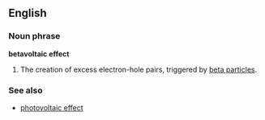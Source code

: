 ==English==

===Noun phrase===
'''betavoltaic effect'''

# {{physics}} The creation of excess electron-hole pairs, triggered by [[beta particle]]s.

===See also===
*[[photovoltaic effect]]